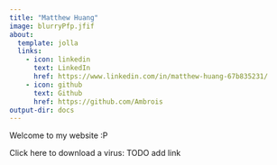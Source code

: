 ```yaml
---
title: "Matthew Huang"
image: blurryPfp.jfif
about:
  template: jolla
  links:
    - icon: linkedin
      text: LinkedIn
      href: https://www.linkedin.com/in/matthew-huang-67b835231/
    - icon: github
      text: Github
      href: https://github.com/Ambrois
output-dir: docs 
---
```


Welcome to my website :P

Click here to download a virus: TODO add link

